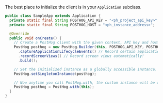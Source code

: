 The best place to initialize the client is in your `Application` subclass.

```java
public class SampleApp extends Application {
  private static final String POSTHOG_API_KEY = "<ph_project_api_key>";
  private static final String POSTHOG_HOST = "<ph_instance_address>";

  @Override
  public void onCreate() {
    // Create a PostHog client with the given context, API key and host.
    PostHog posthog = new PostHog.Builder(this, POSTHOG_API_KEY, POSTHOG_HOST)
      .captureApplicationLifecycleEvents() // Record certain application events automatically!
      .recordScreenViews() // Record screen views automatically!
      .build();

    // Set the initialized instance as a globally accessible instance.
    PostHog.setSingletonInstance(posthog);

    // Now anytime you call PostHog.with, the custom instance will be returned.
    PostHog posthog = PostHog.with(this);
  }
}
```

